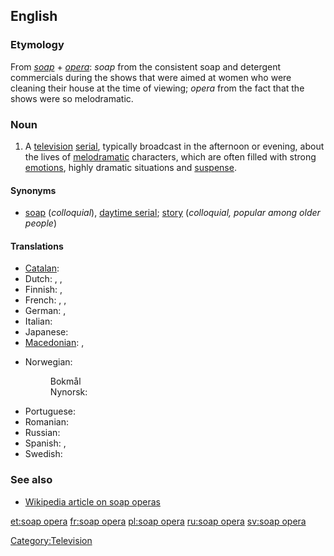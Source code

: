 ==English==

===Etymology===
From ''[[soap]]'' + ''[[opera]]'': ''soap'' from the consistent soap and detergent commercials during the shows that were aimed at women who were cleaning their house at the time of viewing; ''opera'' from the fact that the shows were so melodramatic.

===Noun===
{{en-noun|sg=[[soap]] [[opera]]}}

# A [[television]] [[serial]], typically broadcast in the afternoon or evening, about the lives of [[melodramatic]] characters, which are often filled with strong [[emotion]]s, highly dramatic situations and [[suspense]].

====Synonyms====
* [[soap]] (''colloquial''), [[daytime serial]]; [[story]] (''colloquial, popular among older people'')

====Translations====
{{trans-top|television serial}}
* [[Catalan]]: {{t-|ca|culebrot|m}}
* Dutch: {{t+|nl|soap|f}}, {{t|nl|soapreeks}} '' '', {{t|nl|soapserie}} '' ''
* Finnish: {{t-|fi|saippuasarja}}, {{t-|fi|saippuaooppera}}
* French: {{t+|fr|feuilleton|m}}, {{t+|fr|soap opera|m}}, {{t+|fr|soap|m}}
* German: {{t+|de|soap|f|alt=Soap}}, {{t+|de|Seifenoper|f}}
* Italian: {{t-|it|telenovela|f}}
* Japanese: {{t-|ja|昼メロ|tr=hirumero|sc=Jpan}}
* [[Macedonian]]: {{t|mk|сапунска опера|f|tr=sápunnska ópera|sc=Cyrl|xs=Macedonian}},  {{t-|mk|сапуница|f|tr=sapúnica|sc=Cyrl|xs=Macedonian}}
{{trans-mid}}
* Norwegian:
*: Bokmål {{t-|no|såpeopera|m}}
*: Nynorsk: {{t-|no|såpeopera|m}}
* Portuguese: {{t-|pt|telenovela|f}}
* Romanian: {{t|ro|telenovelă|f}}
* Russian: {{t|ru|мыльная опера|f|tr=mýl'naja ópera|sc=Cyrl}}
* Spanish: {{t+|es|telenovela|f}}, {{t|es|culebrón|m}}
* Swedish: {{t-|sv|såpopera|c}}
{{trans-bottom}}

===See also===
* [[w:soap_opera|Wikipedia article on soap operas]]

[[Category:Television]]

[[et:soap opera]]
[[fr:soap opera]]
[[pl:soap opera]]
[[ru:soap opera]]
[[sv:soap opera]]
